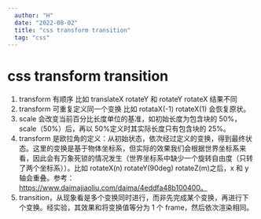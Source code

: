 ```yaml
---
  author: "H"
  date: "2022-08-02"
  title: "css transform transition"
  tag: "css"
---
```



# css transform transition

1. transform 有顺序 比如 translateX rotateY 和 rotateY rotateX 结果不同
2. transform 可重复定义同一个变换 比如 rotataX(-1) rotateX(1) 会恢复原状。
3. scale 会改变当前百分比长度单位的基准，如初始长度为包含块的 50%，scale（50%）后，再以 50%定义时其实际长度只有包含块的 25%。
4. transform 是欧拉角的定义：从初始状态，依次经过定义的变换，得到最终状态。这里的变换是基于物体坐标系，但实际的效果我们会根据世界坐标系来看，因此会有万象死锁的情况发生（世界坐标系中缺少一个旋转自由度（只转了两个坐标系））。比如 rotateX(n) rotateY(90deg) rotateZ(m)之后，x 和 y 轴会重叠。参考：https://www.daimajiaoliu.com/daima/4eddfa48b100400。
5. transition，从现象看是多个变换同时进行，而非先完成某个变换，再进行下个变换。经实验，其效果和将变换值等分为 1 个 frame，然后依次渲染相同。

<TransitionMonitorDemo />

